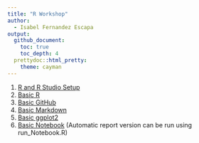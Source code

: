 ```yaml
---
title: "R Workshop"
author:
  - Isabel Fernandez Escapa
output:
  github_document:
    toc: true
    toc_depth: 4
  prettydoc::html_pretty:
    theme: cayman
---
```




1.  [R and R Studio Setup](01_RSetup.html)
2.  [Basic R](02_BasicR.html)
3.  [Basic GitHub](03_GitHub.html)
4.  [Basic Markdown](04_MarkdownBasics.html)
5.  [Basic ggplot2](05_ggplot2.html)
6.  [Basic Notebook](06_BasicNotebook.html) (Automatic report version can be run using run_Notebook.R)



